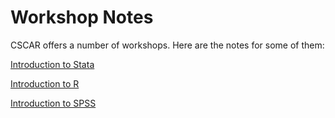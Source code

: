 # Workshop Notes

CSCAR offers a number of workshops. Here are the notes for some of them:

[Introduction to Stata](https://cscar.github.io/workshop-stata-intro)

[Introduction to R](https://cscar.github.io/workshop-r-intro)

[Introduction to SPSS](https://cscar.github.io/workshop-spss)

